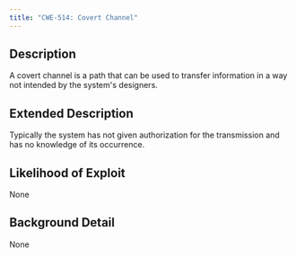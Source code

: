 ```yaml
---
title: "CWE-514: Covert Channel"
---
```


## Description
A covert channel is a path that can be used to transfer information in a way not intended by the system's designers.

## Extended Description
Typically the system has not given authorization for the transmission and has no knowledge of its occurrence.

## Likelihood of Exploit
None

## Background Detail
None
        